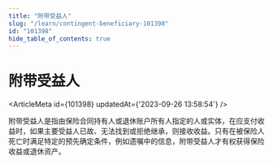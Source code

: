 ```yaml
---
title: "附带受益人"
slug: "/learn/contingent-beneficiary-101398"
id: "101398"
hide_table_of_contents: true
---
```



# 附带受益人

<ArticleMeta id={101398} updatedAt={'2023-09-26 13:58:54'} />
<div className='border-solid border-b border-t-0 my-4 border-[var(--ifm-color-gray-300)]' />

附带受益人是指由保险合同持有人或退休账户所有人指定的人或实体，在应支付收益时，如果主要受益人已故、无法找到或拒绝继承，则接收收益。只有在被保险人死亡时满足特定的预先确定条件，例如遗嘱中的信息，附带受益人才有权获得保险收益或退休资产。
